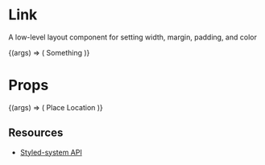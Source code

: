 
<Meta title="Core/Link" component={Link} />

# Link

A low-level layout component for setting width, margin, padding, and color

<Canvas withToolbar>
  <Story name="Default">
    {(args) => (
      <Link {...args} href={"#"} target={"_blank"} fontSize={"20px"}>
        Something
      </Link>
    )}
  </Story>
</Canvas>

# **Props**

<Props of={Link} />

<Story name="Interactive">
  {(args) => (
    <Link {...args} target={"_blank"} fontSize={"20px"}>
      Place Location
    </Link>
  )}
</Story>

<ArgsTable story="Default" />

## **Resources**

- [Styled-system API](https://styled-system.com/api)
